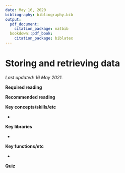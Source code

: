 ```yaml
---
date: May 16, 2020
bibliography: bibliography.bib
output:
  pdf_document:
    citation_package: natbib
  bookdown::pdf_book:
    citation_package: biblatex
---
```


# Storing and retrieving data

*Last updated: 16 May 2021.*

**Required reading**


**Recommended reading**



**Key concepts/skills/etc**

- 

**Key libraries**

- 

**Key functions/etc**

- 


**Quiz**


<!-- Lee, Benjamin, 2018, 'Ten simple rules for documenting scientific software' -->


